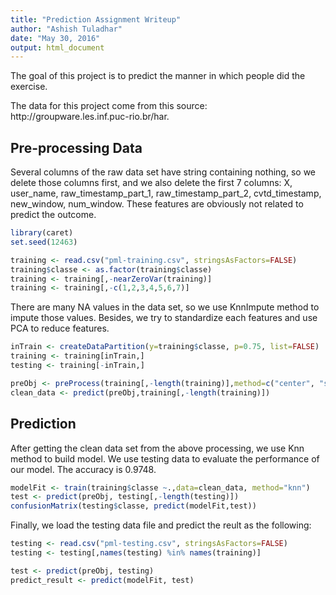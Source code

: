 ```yaml
---
title: "Prediction Assignment Writeup"
author: "Ashish Tuladhar"
date: "May 30, 2016"
output: html_document
---
```


The goal of this project is to predict the manner in which people did the exercise.

The data for this project come from this source: http://groupware.les.inf.puc-rio.br/har.

## Pre-processing Data
Several columns of the raw data set have string containing nothing, so we delete those columns first, and we also delete the first 7 columns: X, user_name, raw_timestamp_part_1, raw_timestamp_part_2, cvtd_timestamp, new_window, num_window. These features are obviously not related to predict the outcome.

```r
library(caret)
set.seed(12463)

training <- read.csv("pml-training.csv", stringsAsFactors=FALSE)
training$classe <- as.factor(training$classe)
training <- training[,-nearZeroVar(training)]
training <- training[,-c(1,2,3,4,5,6,7)]

```


There are many NA values in the data set, so we use KnnImpute method to impute those values. Besides, we try to standardize each features and use PCA to reduce features.

```r
inTrain <- createDataPartition(y=training$classe, p=0.75, list=FALSE)
training <- training[inTrain,]
testing <- training[-inTrain,]

preObj <- preProcess(training[,-length(training)],method=c("center", "scale", "knnImpute", "pca"), thresh=0.9)
clean_data <- predict(preObj,training[,-length(training)])
```

## Prediction

After getting the clean data set from the above processing, we use Knn method to build model. We use testing data to evaluate the performance of our model. The accuracy is 0.9748. 

```r
modelFit <- train(training$classe ~.,data=clean_data, method="knn")
test <- predict(preObj, testing[,-length(testing)])
confusionMatrix(testing$classe, predict(modelFit,test))
```


Finally, we load the testing data file and predict the reult as the following:
```r
testing <- read.csv("pml-testing.csv", stringsAsFactors=FALSE)
testing <- testing[,names(testing) %in% names(training)]

test <- predict(preObj, testing)
predict_result <- predict(modelFit, test)
```